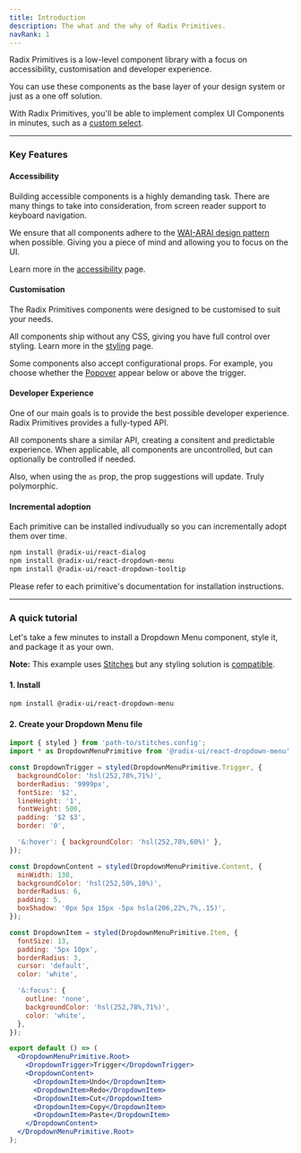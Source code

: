 ```yaml
---
title: Introduction
description: The what and the why of Radix Primitives.
navRank: 1
---
```


Radix Primitives is a low-level component library with a focus on accessibility, customisation and developer experience.

You can use these components as the base layer of your design system or just as a one off solution.

With Radix Primitives, you'll be able to implement complex UI Components in minutes, such as a [custom select](https://modulz.app/blog/under-the-spotlight-select).

---

### Key Features

#### Accessibility

Building accessible components is a highly demanding task. There are many things to take into consideration, from screen reader support to keyboard navigation.

We ensure that all components adhere to the [WAI-ARAI design pattern](https://www.w3.org/TR/wai-aria-practices-1.2) when possible. Giving you a piece of mind and allowing you to focus on the UI.

Learn more in the [accessibility](./accessibility) page.

#### Customisation

The Radix Primitives components were designed to be customised to suit your needs.

All components ship without any CSS, giving you have full control over styling. Learn more in the [styling](./styling) page.

Some components also accept configurational props. For example, you choose whether the [Popover](../components/popover) appear below or above the trigger.

#### Developer Experience

One of our main goals is to provide the best possible developer experience. Radix Primitives provides a fully-typed API.

All components share a similar API, creating a consitent and predictable experience. When applicable, all components are uncontrolled, but can optionally be controlled if needed.

Also, when using the `as` prop, the prop suggestions will update. Truly polymorphic.

#### Incremental adoption

Each primitive can be installed indivudually so you can incrementally adopt them over time.

```bash
npm install @radix-ui/react-dialog
npm install @radix-ui/react-dropdown-menu
npm install @radix-ui/react-dropdown-tooltip
```

Please refer to each primitive's documentation for installation instructions.

---

### A quick tutorial

Let's take a few minutes to install a Dropdown Menu component, style it, and package it as your own.

**Note:** This example uses [Stitches](https://stitches.dev) but any styling solution is [compatible](./styling).

#### 1. Install

```bash
npm install @radix-ui/react-dropdown-menu
```

#### 2. Create your Dropdown Menu file

```jsx live manual
import { styled } from 'path-to/stitches.config';
import * as DropdownMenuPrimitive from '@radix-ui/react-dropdown-menu';

const DropdownTrigger = styled(DropdownMenuPrimitive.Trigger, {
  backgroundColor: 'hsl(252,78%,71%)',
  borderRadius: '9999px',
  fontSize: '$2',
  lineHeight: '1',
  fontWeight: 500,
  padding: '$2 $3',
  border: '0',

  '&:hover': { backgroundColor: 'hsl(252,78%,60%)' },
});

const DropdownContent = styled(DropdownMenuPrimitive.Content, {
  minWidth: 130,
  backgroundColor: 'hsl(252,50%,10%)',
  borderRadius: 6,
  padding: 5,
  boxShadow: '0px 5px 15px -5px hsla(206,22%,7%,.15)',
});

const DropdownItem = styled(DropdownMenuPrimitive.Item, {
  fontSize: 13,
  padding: '5px 10px',
  borderRadius: 3,
  cursor: 'default',
  color: 'white',

  '&:focus': {
    outline: 'none',
    backgroundColor: 'hsl(252,78%,71%)',
    color: 'white',
  },
});

export default () => (
  <DropdownMenuPrimitive.Root>
    <DropdownTrigger>Trigger</DropdownTrigger>
    <DropdownContent>
      <DropdownItem>Undo</DropdownItem>
      <DropdownItem>Redo</DropdownItem>
      <DropdownItem>Cut</DropdownItem>
      <DropdownItem>Copy</DropdownItem>
      <DropdownItem>Paste</DropdownItem>
    </DropdownContent>
  </DropdownMenuPrimitive.Root>
);
```
